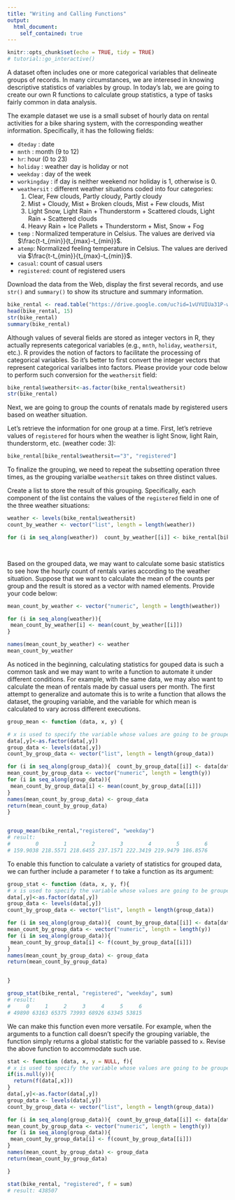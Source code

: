 ```yaml
---
title: "Writing and Calling Functions"
output:
  html_document:
    self_contained: true
---
```


```r
knitr::opts_chunk$set(echo = TRUE, tidy = TRUE)
# tutorial::go_interactive()
```

A dataset often includes one or more categorical variables that delineate groups of records. In many circumstances, we are interesed in knowing descriptive statistics of variables by group. In today's lab, we are going to create our own R functions to calculate group statistics, a type of tasks fairly common in data analysis. 

The example dataset we use is a small subset of hourly data on rental activities for a bike sharing system, with the corresponding weather information. Specifically, it has the following fields:

- `dteday` : date
- `mnth` : month (9 to 12)
- `hr`: hour (0 to 23)
- `holiday` : weather day is holiday or not
- `weekday` : day of the week
- `workingday` : if day is neither weekend nor holiday is 1, otherwise is 0.
+ `weathersit` : different weather situations coded into four categories:
    1. Clear, Few clouds, Partly cloudy, Partly cloudy
    2. Mist + Cloudy, Mist + Broken clouds, Mist + Few clouds, Mist
    3. Light Snow, Light Rain + Thunderstorm + Scattered clouds, Light Rain + Scattered clouds
    4. Heavy Rain + Ice Pallets + Thunderstorm + Mist, Snow + Fog
- `temp` : Normalized temperature in Celsius. The values are derived via $\frac{t-t_{min}}{t_{max}-t_{min}}$.
- `atemp`: Normalized feeling temperature in Celsius. The values are derived via $\frac{t-t_{min}}{t_{max}-t_{min}}$.
- `casual`: count of casual users
- `registered`: count of registered users


Download the data from the Web, display the first several records, and use `str()` and `summary()` to show its structure and summary information. 


```r

bike_rental <- read.table("https://drive.google.com/uc?id=1vUYUIUa31P-w0iVVOap0ZbMqGSlDGuvA&export=download", header=T, sep=",")
head(bike_rental, 15)
str(bike_rental)
summary(bike_rental)
```

Although values of several fields are stored as integer vectors in R, they actually represents categorical variables (e.g., `mnth`, `holiday`, `weathersit`, etc.). R provides the notion of factors to facilitate the processing of categorical variables. So it's better to first convert the integer vectors that represent categorical varialbes into factors. Please provide your code below to perform such conversion for the `weathersit` field:

```r
bike_rental$weathersit<-as.factor(bike_rental$weathersit)
str(bike_rental)
```

Next, we are going to group the counts of renatals made by registered users based on weather situation.

Let's retrieve the information for one group at a time. First, let's retrieve values of `registered` for hours when the weather is light Snow, light Rain, thunderstorm, etc. (weather code: 3):

```r
bike_rental[bike_rental$weathersit=="3", "registered"]
```

To finalize the grouping, we need to repeat the subsetting operation three times, as the grouping varialbe `weathersit` takes on three distinct values. 

Create a list to store the result of this grouping. Specifically, each component of the list contains the values of the `registered` field in one of the three weather situations: 

```r

weather <- levels(bike_rental$weathersit)
count_by_weather <- vector("list", length = length(weather))

for (i in seq_along(weather))  count_by_weather[[i]] <- bike_rental[bike_rental$weathersit==weather[i], "registered"]

  
```


Based on the grouped data, we may want to calculate some basic statistics to see how the hourly count of rentals varies according to the weather situation. Suppose that we want to calculate the mean of the counts per group and the result is stored as a vector with named elements. Provide your code below:

```r

mean_count_by_weather <- vector("numeric", length = length(weather))

for (i in seq_along(weather)){
 mean_count_by_weather[i] <- mean(count_by_weather[[i]])
}

names(mean_count_by_weather) <- weather
mean_count_by_weather
```

As noticed in the beginning, calculating statistics for gouped data is such a common task and we may want to write a function to automate it under different conditions. For example, with the same data, we may also want to calculate the mean of rentals made by casual users per month. The first attempt to generalize and automate this is to write a function that allows the dataset, the grouping variable, and the variable for which mean is calculated to vary across different executions.  
 
```r
group_mean <- function (data, x, y) {

# x is used to specify the variable whose values are going to be grouped, and y is used to specify the grouping variable
data[,y]<-as.factor(data[,y])
group_data <- levels(data[,y])
count_by_group_data <- vector("list", length = length(group_data))

for (i in seq_along(group_data)){  count_by_group_data[[i]] <- data[data[,y]==group_data[i], x]}
mean_count_by_group_data <- vector("numeric", length = length(y))
for (i in seq_along(group_data)){
 mean_count_by_group_data[i] <- mean(count_by_group_data[[i]])
}
names(mean_count_by_group_data) <- group_data
return(mean_count_by_group_data)
}


group_mean(bike_rental,"registered", "weekday")
# result:
#        0        1        2        3        4        5        6 
# 159.9038 218.5571 218.6455 237.1571 222.3419 219.9479 186.8576 
```

To enable this function to calculate a variety of statistics for grouped data, we can further include a parameter `f` to take a function as its argument:

```r

group_stat <- function (data, x, y, f){
# x is used to specify the variable whose values are going to be grouped, and y is used to specify the grouping variable
data[,y]<-as.factor(data[,y])
group_data <- levels(data[,y])
count_by_group_data <- vector("list", length = length(group_data))

for (i in seq_along(group_data)){  count_by_group_data[[i]] <- data[data[,y]==group_data[i], x]}
mean_count_by_group_data <- vector("numeric", length = length(y))
for (i in seq_along(group_data)){
 mean_count_by_group_data[i] <- f(count_by_group_data[[i]])
}
names(mean_count_by_group_data) <- group_data
return(mean_count_by_group_data)


}

group_stat(bike_rental, "registered", "weekday", sum)
# result:
#     0     1     2     3     4     5     6 
# 49890 63163 65375 73993 68926 63345 53815 
```

We can make this function even more versatile. For example, when the arguments to a function call doesn't specify the grouping variable, the function simply returns a global statistic for the variable passed to `x`. Revise the above function to accommodate such use.

```r
stat <- function (data, x, y = NULL, f){
# x is used to specify the variable whose values are going to be grouped, and y is used to specify the grouping variable
if(is.null(y)){
  return(f(data[,x]))
}
data[,y]<-as.factor(data[,y])
group_data <- levels(data[,y])
count_by_group_data <- vector("list", length = length(group_data))

for (i in seq_along(group_data)){  count_by_group_data[[i]] <- data[data[,y]==group_data[i], x]}
mean_count_by_group_data <- vector("numeric", length = length(y))
for (i in seq_along(group_data)){
 mean_count_by_group_data[i] <- f(count_by_group_data[[i]])
}
names(mean_count_by_group_data) <- group_data
return(mean_count_by_group_data)  

}

stat(bike_rental, "registered", f = sum)
# result: 438507
```

